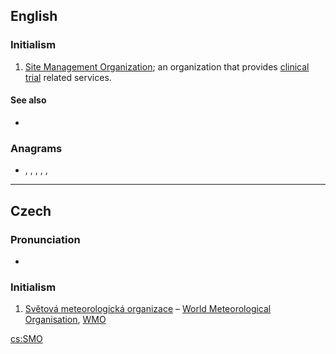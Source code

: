 ==English==

===Initialism===
{{rfc-header|Initialism}}
{{head|en|initialism}}

# [[Site Management Organization]]; an organization that provides [[clinical trial]] related services.

====See also====
* {{projectlink|wikipedia|Site management organization}}

===Anagrams===
* {{l|en|MOS}}, {{l|en|mos'}}, {{l|en|moś}}, {{l|en|OMS}}, {{l|en|oms}}, {{l|en|som}}

----

==Czech==

===Pronunciation===
* {{audio|Cs-SMO.ogg|Audio|lang=cs}}

===Initialism===
{{rfc-header|Initialism}}
{{head|cs|initialism}}

# [[Světová meteorologická organizace]] – [[World Meteorological Organisation]], [[WMO]]

[[cs:SMO]]